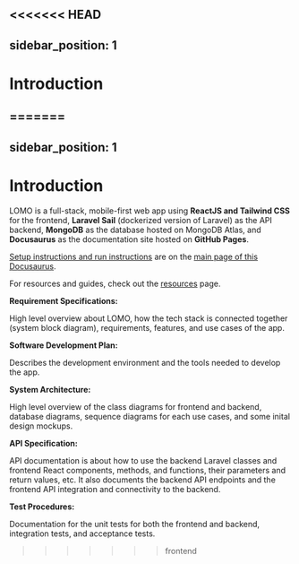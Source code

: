 <<<<<<< HEAD
---
sidebar_position: 1
---
# Introduction

=======
---
sidebar_position: 1
---
# Introduction

LOMO is a full-stack, mobile-first web app using **ReactJS and Tailwind CSS** for the frontend, **Laravel Sail** (dockerized version of Laravel) as the API backend, **MongoDB** as the database hosted on MongoDB Atlas, and **Docusaurus** as the documentation site hosted on **GitHub Pages**.

[Setup instructions and run instructions](/#setup-instructions) are on the [main page of this Docusaurus](/).

For resources and guides, check out the [resources](/resources/intro) page.

**Requirement Specifications:** 

High level overview about LOMO, how the tech stack is connected together (system block diagram), requirements, features, and use cases of the app.

**Software Development Plan:**

Describes the development environment and the tools needed to develop the app.

**System Architecture:**

High level overview of the class diagrams for frontend and backend, database diagrams, sequence diagrams for each use cases, and some inital design mockups.

**API Specification:**

API documentation is about how to use the backend Laravel classes and frontend React components, methods, and functions, their parameters and return values, etc. It also documents the backend API endpoints and the frontend API integration and connectivity to the backend.

**Test Procedures:**

Documentation for the unit tests for both the frontend and backend, integration tests, and acceptance tests.
>>>>>>> frontend
